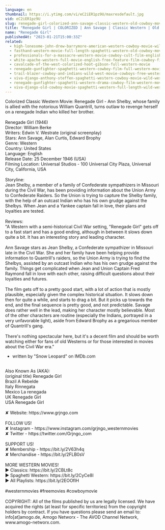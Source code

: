 ```yaml
---
language: en
thumbnail: https://i.ytimg.com/vi/eC2iER1pz9U/maxresdefault.jpg
vid: eC2iER1pz9U
slug: renegade-girl-colorized-ann-savage-classic-western-old-cowboy-movie
title: "Renegade Girl | COLORIZED | Ann Savage | Classic Western | Old Cowboy Movie"
name: "Renegade Girl"
publishedAt: "2023-01-21T15:00:33Z"
related:
  - high-lonesome-john-drew-barrymore-american-western-cowboy-movie-wild-west-english
  - fasthand-western-movie-full-length-spaghetti-western-old-cowboy-movie-wild-west
  - professionals-for-a-massacre-western-movie-cowboy-cult-film-english-free-full-movie
  - white-apache-western-full-movie-english-free-feature-film-cowboy-film
  - cavalcade-of-the-west-colorized-hoot-gibson-full-western-movie
  - renegade-gunfighter-spaghetti-western-cowboy-film-full-western-movie
  - trail-blazer-cowboy-and-indians-wild-west-movie-cowboys-free-western-english
  - viva-django-anthony-steffen-spaghetti-western-cowboy-movie-wild-west-english
  - renegade-gunfighter-spaghetti-western-drama-cowboy-film-western-movie
  - viva-django-old-cowboy-movie-spaghetti-western-full-length-wild-west-full-movies
---
```


Colorized Classic Western Movie: Renegade Girl - Ann Shelby, whose family is allied with the notorious William Quantrill, turns outlaw to revenge herself on a renegade Indian who killed her brother.<br />
<br />
Renegade Girl (1946)<br />
Director: William Berke<br />
Writers: Edwin V. Westrate (original screenplay)<br />
Stars: Ann Savage, Alan Curtis, Edward Brophy<br />
Genre: Western<br />
Country: United States<br />
Language: English<br />
Release Date: 25 December 1946 (USA)<br />
Filming Location: Universal Studios - 100 Universal City Plaza, Universal City, California, USA<br />
<br />
Storyline:<br />
Jean Shelby, a member of a family of Confederate sympathizers in Missouri during the Civil War, has been providing information about the Union Army to Confederate Raiders. So the Union is trying to capture the Shelby family, with the help of an outcast Indian who has his own grudge against the Shelbys. When Jean and a Yankee captain fall in love, their plans and loyalties are tested.<br />
<br />
Reviews:<br />
"A Western with a semi-historical Civil War setting, "Renegade Girl" gets off to a fast start and has a good ending, although in between it slows down quite a bit. It has an interesting story and leading character.<br />
<br />
Ann Savage stars as Jean Shelby, a Confederate sympathizer in Missouri late in the Civil War. She and her family have been helping provide information to Quantrill's raiders, so the Union Army is trying to find the Shelbys, assisted by an outcast Indian who has his own grudge against the family. Things get complicated when Jean and Union Captain Fred Raymond fall in love with each other, raising difficult questions about their loyalties and futures.<br />
<br />
The film gets off to a pretty good start, with a lot of action that is mostly plausible, especially given the complex historical situation. It slows down then for quite a while, and starts to drag a bit. But it picks up towards the end, and the final sequence is pretty good, and not predictable. Savage does rather well in the lead, making her character mostly believable. Most of the other characters are routine (especially the Indians, portrayed in a very unfavorable light), aside from Edward Brophy as a gregarious member of Quantrill's gang.<br />
<br />
There's nothing spectacular here, but it's a decent film and should be worth watching either for fans of old Westerns or for those interested in movies about the Civil War era."<br />
- written by "Snow Leopard" on IMDb.com<br />
<br />
Also Known As (AKA):<br />
(original title) Renegade Girl<br />
Brazil A Rebelde<br />
Italy Rinnegata<br />
Mexico La renegada<br />
UK Renegade Girl<br />
USA Renegade Girl<br />
<br />
✘ Website: https://www.grjngo.com<br />
<br />
FOLLOW US!<br />
✘ Instagram - https://www.instagram.com/grjngo_westernmovies<br />
✘ Twitter - https://twitter.com/Grjngo_com<br />
<br />
SUPPORT US!<br />
✘ Membership - https://bit.ly/2V63h4q<br />
✘ Merchandise - https://bit.ly/2FLB0sV<br />
<br />
MORE WESTERN MOVIES! <br />
► Classics: https://bit.ly/2CBLt8c <br />
► Spaghetti Western: https://bit.ly/2CyCe8I <br />
► All Playlists: https://bit.ly/2EOOfIH <br />
<br />
#westernmovies #freemovies #cowboymovie<br />
<br />
COPYRIGHT: All of the films published by us are legally licensed. We have acquired the rights (at least for specific territories) from the copyright holders by contract. If you have questions please send an email to: info[at]amogo.de, Amogo Networx - The AVOD Channel Network, www.amogo-networx.com.